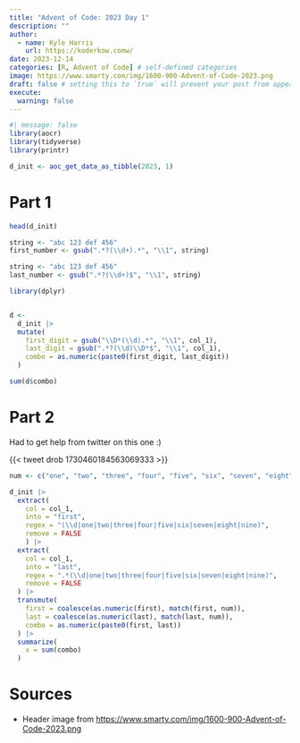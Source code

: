 ```yaml
---
title: "Advent of Code: 2023 Day 1"
description: ""
author:
  - name: Kyle Harris
    url: https://koderkow.comw/
date: 2023-12-14
categories: [R, Advent of Code] # self-defined categories
image: https://www.smarty.com/img/1600-900-Advent-of-Code-2023.png
draft: false # setting this to `true` will prevent your post from appearing on your listing page until you're ready!
execute:
  warning: false
---
```


```r
#| message: false
library(aocr)
library(tidyverse)
library(printr)

d_init <- aoc_get_data_as_tibble(2023, 1)
```

# Part 1

```r
head(d_init)

string <- "abc 123 def 456"
first_number <- gsub(".*?(\\d+).*", "\\1", string)

string <- "abc 123 def 456"
last_number <- gsub(".*?(\\d+)$", "\\1", string)

library(dplyr)


d <-
  d_init |>
  mutate(
    first_digit = gsub("\\D*(\\d).*", "\\1", col_1),
    last_digit = gsub(".*?(\\d)\\D*$", "\\1", col_1),
    combo = as.numeric(paste0(first_digit, last_digit))
  )

sum(d$combo)
```

# Part 2

Had to get help from twitter on this one :)

{{< tweet drob 1730460184563069333 >}}

```r
num <- c("one", "two", "three", "four", "five", "six", "seven", "eight", "nine")

d_init |>
  extract(
    col = col_1,
    into = "first",
    regex = "(\\d|one|two|three|four|five|six|seven|eight|nine)",
    remove = FALSE
    ) |>
  extract(
    col = col_1,
    into = "last",
    regex = ".*(\\d|one|two|three|four|five|six|seven|eight|nine)",
    remove = FALSE
  ) |>
  transmute(
    first = coalesce(as.numeric(first), match(first, num)),
    last = coalesce(as.numeric(last), match(last, num)),
    combo = as.numeric(paste0(first, last))
  ) |>
  summarize(
    x = sum(combo)
  )
```

# Sources

- Header image from [https://www.smarty.com/img/1600-900-Advent-of-Code-2023.png](https://www.smarty.com/img/1600-900-Advent-of-Code-2023.png)
